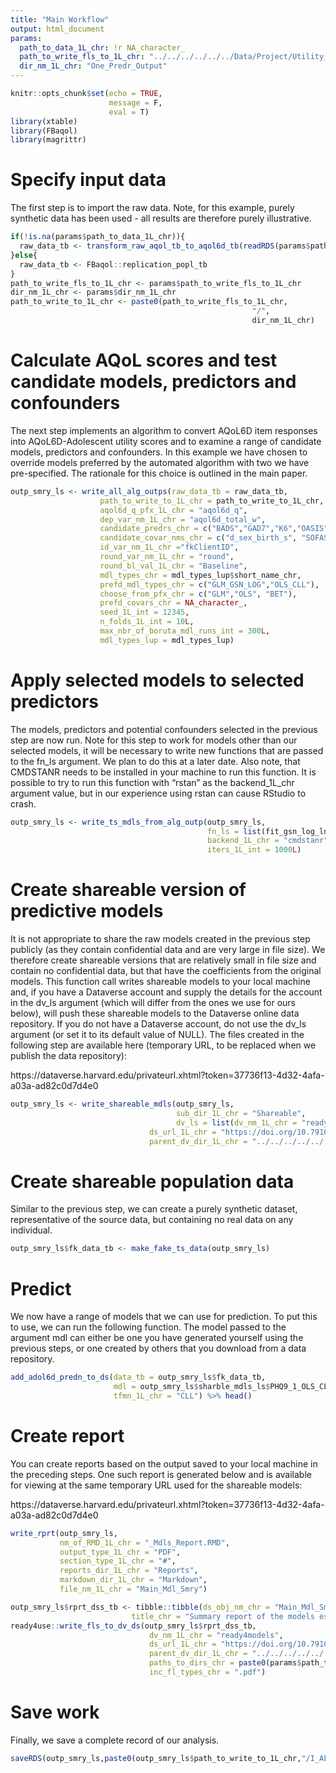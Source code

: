 ```yaml
---
title: "Main Workflow"
output: html_document
params:
  path_to_data_1L_chr: !r NA_character_
  path_to_write_fls_to_1L_chr: "../../../../../../Data/Project/Utility_Models"
  dir_nm_1L_chr: "One_Predr_Output"
---
```


```r
knitr::opts_chunk$set(echo = TRUE,
                      message = F,
                      eval = T)
library(xtable) 
library(FBaqol) 
library(magrittr)
```

# Specify input data

The first step is to import the raw data. Note, for this example, purely synthetic data has been used - all results are therefore purely illustrative.

```r
if(!is.na(params$path_to_data_1L_chr)){
  raw_data_tb <- transform_raw_aqol_tb_to_aqol6d_tb(readRDS(params$path_to_data_1L_chr))
}else{
  raw_data_tb <- FBaqol::replication_popl_tb
}
path_to_write_fls_to_1L_chr <- params$path_to_write_fls_to_1L_chr
dir_nm_1L_chr <- params$dir_nm_1L_chr
path_to_write_to_1L_chr <- paste0(path_to_write_fls_to_1L_chr,
                                                      "/",
                                                      dir_nm_1L_chr)
```

# Calculate AQoL scores and test candidate models, predictors and confounders

The next step implements an algorithm to convert AQoL6D item responses into AQoL6D-Adolescent utility scores and to examine a range of candidate models, predictors and confounders. In this example we have chosen to override models preferred by the automated algorithm with two we have pre-specified. The rationale for this choice is outlined in the main paper.

```r
outp_smry_ls <- write_all_alg_outps(raw_data_tb = raw_data_tb,
                    path_to_write_to_1L_chr = path_to_write_to_1L_chr,
                    aqol6d_q_pfx_1L_chr = "aqol6d_q",
                    dep_var_nm_1L_chr = "aqol6d_total_w",
                    candidate_predrs_chr = c("BADS","GAD7","K6","OASIS","PHQ9","SCARED"),
                    candidate_covar_nms_chr = c("d_sex_birth_s", "SOFAS", "c_p_diag_s", "c_clinical_staging_s", "d_age",  "d_sexual_ori_s", "d_country_bir_s", "d_relation_s", "d_studying_working"),
                    id_var_nm_1L_chr ="fkClientID",
                    round_var_nm_1L_chr = "round",
                    round_bl_val_1L_chr = "Baseline",
                    mdl_types_chr = mdl_types_lup$short_name_chr, 
                    prefd_mdl_types_chr = c("GLM_GSN_LOG","OLS_CLL"),
                    choose_from_pfx_chr = c("GLM","OLS", "BET"),
                    prefd_covars_chr = NA_character_,
                    seed_1L_int = 12345,
                    n_folds_1L_int = 10L,
                    max_nbr_of_boruta_mdl_runs_int = 300L,
                    mdl_types_lup = mdl_types_lup)

```

# Apply selected models to selected predictors

The models, predictors and potential confounders selected in the previous step are now run. Note for this step to work for models other than our selected models, it will be necessary to write new functions that are passed to the fn_ls argument. We plan to do this at a later date. Also note, that CMDSTANR needs to be installed in your machine to run this function. It is possible to try to run this function with "rstan" as the backend_1L_chr argument value, but in our experience using rstan can cause RStudio to crash.

```r
outp_smry_ls <- write_ts_mdls_from_alg_outp(outp_smry_ls,
                                            fn_ls = list(fit_gsn_log_lnk,fit_clg_log_tfmn),
                                            backend_1L_chr = "cmdstanr",
                                            iters_1L_int = 1000L)
```

# Create shareable version of predictive models
It is not appropriate to share the raw models created in the previous step publicly (as they contain confidential data and are very large in file size). We therefore create shareable versions that are relatively small in file size and contain no confidential data, but that have the coefficients from the original models. This function call writes shareable models to your local machine and, if you have a Dataverse account and supply the details for the account in the dv_ls argument (which will differ from the ones we use for ours below), will push these shareable models to the Dataverse online data repository. If you do not have  a Dataverse account, do not use the dv_ls argument (or set it to its default value of NULL). The files created in the following step are available here (temporary URL, to be replaced when we publish the data repository):

https://dataverse.harvard.edu/privateurl.xhtml?token=37736f13-4d32-4afa-a03a-ad82c0d7d4e0

```r
outp_smry_ls <- write_shareable_mdls(outp_smry_ls,
                                     sub_dir_1L_chr = "Shareable",
                                     dv_ls = list(dv_nm_1L_chr = "ready4models",
                               ds_url_1L_chr = "https://doi.org/10.7910/DVN/GRZRY5",
                               parent_dv_dir_1L_chr = "../../../../../../Data/Dataverse"))
```

# Create shareable population data

Similar to the previous step, we can create a purely synthetic dataset, representative of the source data, but containing no real data on any individual.

```r
outp_smry_ls$fk_data_tb <- make_fake_ts_data(outp_smry_ls)
```

# Predict

We now have a range of models that we can use for prediction. To put this to use, we can run the following function. The model passed to the argument mdl can either be one you have generated yourself using the previous steps, or one created by others that you download from a data repository.

```r
add_adol6d_predn_to_ds(data_tb = outp_smry_ls$fk_data_tb,
                       mdl = outp_smry_ls$sharble_mdls_ls$PHQ9_1_OLS_CLL,
                       tfmn_1L_chr = "CLL") %>% head() 
```

# Create report
You can create reports based on the output saved to your local machine in the preceding steps. One such report is generated below and is available for viewing at the same temporary URL used for the shareable models:

 https://dataverse.harvard.edu/privateurl.xhtml?token=37736f13-4d32-4afa-a03a-ad82c0d7d4e0

```r
write_rprt(outp_smry_ls,
           nm_of_RMD_1L_chr = "_Mdls_Report.RMD",
           output_type_1L_chr = "PDF",
           section_type_1L_chr = "#",
           reports_dir_1L_chr = "Reports",
           markdown_dir_1L_chr = "Markdown",
           file_nm_1L_chr = "Main_Mdl_Smry")
```


```r
outp_smry_ls$rprt_dss_tb <- tibble::tibble(ds_obj_nm_chr = "Main_Mdl_Smry",
                           title_chr = "Summary report of the models estimated from synthetic data to map a number of mental health measures to adolescent AQoL-6D scores.")
ready4use::write_fls_to_dv_ds(outp_smry_ls$rprt_dss_tb,
                               dv_nm_1L_chr = "ready4models",
                               ds_url_1L_chr = "https://doi.org/10.7910/DVN/GRZRY5",
                               parent_dv_dir_1L_chr = "../../../../../../Data/Dataverse",
                               paths_to_dirs_chr = paste0(params$path_to_write_fls_to_1L_chr,"/Reports"),
                               inc_fl_types_chr = ".pdf")
```


# Save work

Finally, we save a complete record of our analysis.

```r
saveRDS(outp_smry_ls,paste0(outp_smry_ls$path_to_write_to_1L_chr,"/I_ALL_OUTPUT_.RDS"))
```


